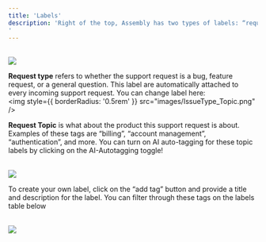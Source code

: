 ```yaml
---
title: 'Labels'
description: 'Right of the top, Assembly has two types of labels: “request type” and “request topic”. 
'
---
```


<br/>
<img
  style={{ borderRadius: '0.5rem' }}
  src="images/Label_Type.png"
/>
<br/>

<b>Request type</b> refers to whether the support request is a bug, feature request, or a general question. This label are automatically attached to every incoming support request. You can change label here: 
<br/>
<img
  style={{ borderRadius: '0.5rem' }}
  src="images/IssueType_Topic.png"
/>
<br/>

<b>Request Topic</b> is what about the product this support request is about. Examples of these tags are “billing”, “account management”, “authentication”, and more. You can turn on AI auto-tagging for these topic labels by clicking on the AI-Autotagging toggle!

<br/>
<img
  style={{ borderRadius: '0.5rem' }}
  src="images/AI-AutoTagging.png"
/>
<br/>

To create your own label, click on the “add tag” button and provide a title and description for the label. You can filter through these tags on the labels table below


<br/>
<img
  style={{ borderRadius: '0.5rem' }}
  src="images/TotalTags_Filters.png"
/>
<br/>